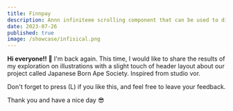 ```yaml
---
title: Finnpay
description: Annn infiniteee scrolling component that can be used to display text, images, or videos.
date: 2023-07-26
published: true
image: /showcase/infisical.png
---
```


<ComponentPreview name="saas-hero-two" />

**Hi everyone!! 👀**
I'm back again. This time, I would like to share the results of my exploration on illustrations with a slight touch of header layout about our project called Japanese Born Ape Society. Inspired from studio vor.

Don't forget to press (L) if you like this, and feel free to leave your feedback.

Thank you and have a nice day 😎
